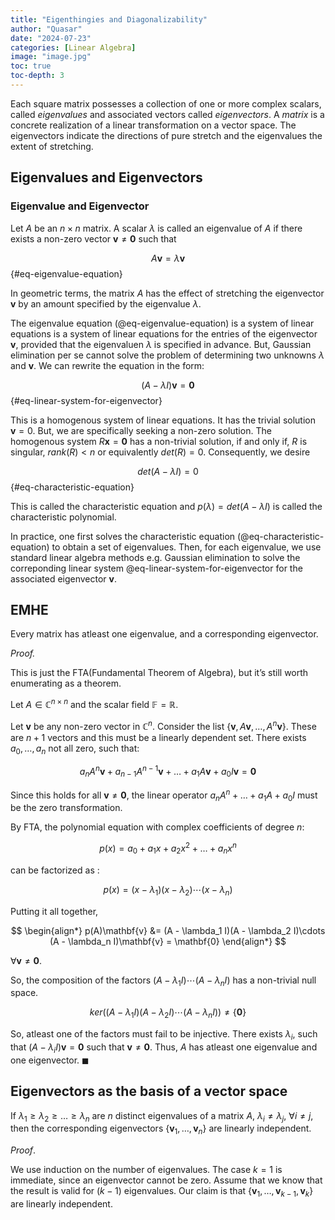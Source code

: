 ```yaml
---
title: "Eigenthingies and Diagonalizability"
author: "Quasar"
date: "2024-07-23"
categories: [Linear Algebra]      
image: "image.jpg"
toc: true
toc-depth: 3
---
```


Each square matrix possesses a collection of one or more complex scalars, called *eigenvalues* and associated vectors called *eigenvectors*. A *matrix* is a concrete realization of a linear transformation on a vector space. The eigenvectors indicate the directions of pure stretch and the eigenvalues the extent of stretching. 

## Eigenvalues and Eigenvectors

::: {#def-eigenvalue-and-eigenvector}

### Eigenvalue and Eigenvector

Let $A$ be an $n \times n$ matrix. A scalar $\lambda$ is called an eigenvalue of $A$ if there exists a non-zero vector $\mathbf{v} \neq \mathbf{0}$ such that 

$$
A\mathbf{v} = \lambda \mathbf{v}
$$ {#eq-eigenvalue-equation}
:::

In geometric terms, the matrix $A$ has the effect of stretching the eigenvector $\mathbf{v}$ by an amount specified by the eigenvalue $\lambda$. 

The eigenvalue equation (@eq-eigenvalue-equation) is a system of linear equations is a system of linear equations for the entries of the eigenvector $\mathbf{v}$, provided that the eigenvaluen $\lambda$ is specified in advance. But, Gaussian elimination per se cannot solve the problem of determining two unknowns $\lambda$ and $\mathbf{v}$. We can rewrite the equation in the form:

$$
(A- \lambda I)\mathbf{v} = \mathbf{0}
$$ {#eq-linear-system-for-eigenvector}

This is a homogenous system of linear equations. It has the trivial solution $\mathbf{v}=0$. But, we are specifically seeking a non-zero solution. The homogenous system $R\mathbf{x}=\mathbf{0}$ has a non-trivial solution, if and only if, $R$ is singular, $rank(R) < n$ or equivalently $det(R) = 0$. Consequently, we desire 

$$
det(A-\lambda I) = 0
$$ {#eq-characteristic-equation}

This is called the characteristic equation and $p(\lambda) = det(A-\lambda I)$ is called the characteristic polynomial. 

In practice, one first solves the characteristic equation (@eq-characteristic-equation) to obtain a set of eigenvalues. Then, for each eigenvalue, we use standard linear algebra methods e.g. Gaussian elimination to solve the correponding linear system @eq-linear-system-for-eigenvector for the associated eigenvector $\mathbf{v}$.

## EMHE

::: {#thm-every-matrix-has-atleast-one-eigenvalue}

Every matrix has atleast one eigenvalue, and a corresponding eigenvector.
:::

*Proof.*

This is just the FTA(Fundamental Theorem of Algebra), but it's still worth enumerating as a theorem. 

Let $A \in \mathbb{C}^{n \times n}$ and the scalar field $\mathbb{F}= \mathbb{R}$. 

Let $\mathbf{v}$ be any non-zero vector in $\mathbb{C}^n$. Consider the list $\{\mathbf{v},A\mathbf{v},\ldots,A^n \mathbf{v}\}$. These are $n+1$ vectors and this must be a linearly dependent set. There exists $a_0, \ldots, a_n$ not all zero, such that:

$$
a_n A^n \mathbf{v} + a_{n-1}A^{n-1}\mathbf{v} + \ldots + a_1 A \mathbf{v} + a_0 I \mathbf{v} = \mathbf{0}
$$

Since this holds for all $\mathbf{v}\neq \mathbf{0}$, the linear operator $a_n A^n + \ldots + a_1 A + a_0 I$ must be the zero transformation. 

By FTA, the polynomial equation with complex coefficients of degree $n$:

$$
p(x) = a_0 + a_1 x + a_2 x^2 + \ldots + a_{n}x^n
$$

can be factorized as :

$$
p(x) = (x - \lambda_1)(x - \lambda_2)\cdots(x - \lambda_n)
$$

Putting it all together,

$$
\begin{align*}
p(A)\mathbf{v} &= (A - \lambda_1 I)(A - \lambda_2 I)\cdots (A - \lambda_n I)\mathbf{v} = \mathbf{0}
\end{align*}
$$

$\forall \mathbf{v} \neq \mathbf{0}$. 

So, the composition of the factors $(A-\lambda_1 I)\cdots (A - \lambda_n I)$ has a non-trivial null space.

$$
ker((A-\lambda_1 I)(A-\lambda_2 I)\cdots (A - \lambda_n I)) \neq \{\mathbf{0}\}
$$

So, atleast one of the factors must fail to be injective. There exists $\lambda_i$, such that $(A-\lambda_i I)\mathbf{v}=\mathbf{0}$ such that $\mathbf{v}\neq \mathbf{0}$. Thus, $A$ has atleast one eigenvalue and one eigenvector. $\blacksquare$

## Eigenvectors as the basis of a vector space

::: {#lem-linear-independence-of-eigenvectors}

If $\lambda_1 \geq \lambda_2 \geq \ldots \geq \lambda_n$ are $n$ distinct eigenvalues of a matrix $A$, $\lambda_i \neq \lambda_j$, $\forall i \neq j$, then the corresponding eigenvectors $\{\mathbf{v}_1,\ldots,\mathbf{v}_n\}$ are linearly independent.
:::

*Proof*.

We use induction on the number of eigenvalues. The case $k=1$ is immediate, since an eigenvector cannot be zero. Assume that we know that the result is valid for $(k-1)$ eigenvalues. Our claim is that $\{\mathbf{v}_1,\ldots,\mathbf{v}_{k-1},\mathbf{v}_k\}$ are linearly independent. 